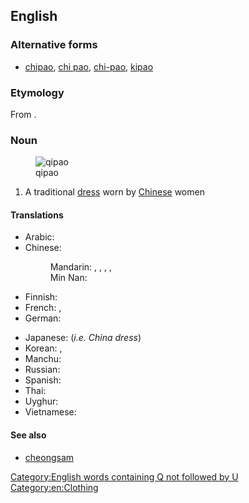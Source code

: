 {{also|qípáo|qìpào|qǐpào}}
==English==
{{wikipedia}}

===Alternative forms===
* [[chipao]], [[chi pao]], [[chi-pao]], [[kipao]]

===Etymology===
From {{etyl|cmn|en}} {{m|cmn|旗袍|sc=Hani|tr=qípáo}}.

===Noun===
{{en-noun}}
[[Image:Qipao1.jpg|thumb|qipao]]

# A traditional [[dress]] worn by [[Chinese]] women

====Translations====
{{trans-top|a traditional dress worn by Chinese women}}
* Arabic: {{t-needed|ar}}
* Chinese:
*: Mandarin: {{t+|cmn|旗袍|tr=qípáo|sc=Hani}}, {{t+|cmn|旗袍兒|sc=Hani}}, {{t+|cmn|旗袍儿|tr=qípáor|sc=Hani}}, {{t+|cmn|長衫|sc=Hani}}, {{t+|cmn|长衫|tr=chángshān|sc=Hani}}
*: Min Nan: {{t|nan|旗袍|tr=kî-phâu|sc=Hans}}
* Finnish: {{t|fi|qipao}}
* French: {{t|fr|qipao|f}}, {{t+|fr|robe chinoise|f}}
* German: {{t|de|Qipao|n}}
{{trans-mid}}
* Japanese: {{t|ja|チャイナドレス|tr=chainadoresu}} (''i.e. China dress'')
* Korean: {{t|ko|치파오}}, {{t|ko|차이나드레스|sc=Kore}}
* Manchu: {{t|mnc|ᠰᡳᠵᡳᡤᡳᠶᠠᠨ|tr=sijigiyan}}
* Russian: {{t+|ru|ципа́о|n}}
* Spanish: {{t-needed|es}}
* Thai: {{t-needed|th}}
* Uyghur: {{t|ug|چىپاۋ}}
* Vietnamese: {{t|vi|xường xám}}
{{trans-bottom}}

====See also====
* [[cheongsam]]

[[Category:English words containing Q not followed by U]]
[[Category:en:Clothing]]